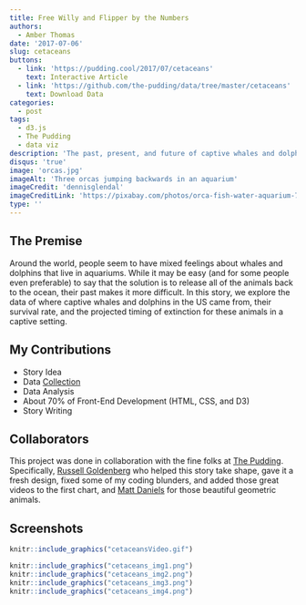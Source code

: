 ```yaml
---
title: Free Willy and Flipper by the Numbers
authors: 
  - Amber Thomas
date: '2017-07-06'
slug: cetaceans
buttons:
  - link: 'https://pudding.cool/2017/07/cetaceans'
    text: Interactive Article
  - link: 'https://github.com/the-pudding/data/tree/master/cetaceans'
    text: Download Data
categories:
  - post
tags:
  - d3.js
  - The Pudding
  - data viz
description: 'The past, present, and future of captive whales and dolphins according to data and pop culture.'
disqus: 'true'
image: 'orcas.jpg'
imageAlt: 'Three orcas jumping backwards in an aquarium'
imageCredit: 'dennisglendal'
imageCreditLink: 'https://pixabay.com/photos/orca-fish-water-aquarium-732242/'
type: ''
---
```


## The Premise

Around the world, people seem to have mixed feelings about whales and dolphins that live in aquariums. While it may be easy (and for some people even preferable) to say that the solution is to release all of the animals back to the ocean, their past makes it more difficult. In this story, we explore the data of where captive whales and dolphins in the US came from, their survival rate, and the projected timing of extinction for these animals in a captive setting. 

## My Contributions

* Story Idea
* Data [Collection](https://github.com/polygraph-cool/cetaceans/tree/master/src/assets) 
* Data Analysis
* About 70% of Front-End Development (HTML, CSS, and D3)
* Story Writing

## Collaborators

This project was done in collaboration with the fine folks at [The Pudding](www.pudding.cool). Specifically, [Russell Goldenberg](https://twitter.com/codenberg) who helped this story take shape, gave it a fresh design, fixed some of my coding blunders, and added those great videos to the first chart, and [Matt Daniels](https://twitter.com/matthew_daniels) for those beautiful geometric animals. 

## Screenshots

```r
knitr::include_graphics("cetaceansVideo.gif")
```

```r
knitr::include_graphics("cetaceans_img1.png")
knitr::include_graphics("cetaceans_img2.png")
knitr::include_graphics("cetaceans_img3.png")
knitr::include_graphics("cetaceans_img4.png")
```

